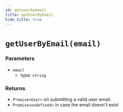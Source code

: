 ```yaml
---
id: getuserbyemail
title: getUserByEmail
hide_title: true
---
```


# ``getUserByEmail(email)``

### Parameters
- ``email``
  - type: ``string``


### Returns
- `Promise<User>` on submitting a valid user email.
- `Promise<undefined>` in case the email doesn't exist